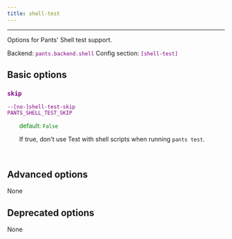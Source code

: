 ```yaml
---
title: shell-test
---
```


---

Options for Pants' Shell test support.

Backend: <span style="color: purple"><code>pants.backend.shell</code></span>
Config section: <span style="color: purple"><code>[shell-test]</code></span>

## Basic options

<div style="color: purple">

### `skip`

  <code>--[no-]shell-test-skip</code><br>
  <code>PANTS_SHELL_TEST_SKIP</code><br>
</div>
<div style="padding-left: 2em;">
<span style="color: green">default: <code>False</code></span>

<br>

If true, don't use Test with shell scripts when running `pants test`.

</div>
<br>

## Advanced options

None

## Deprecated options

None
